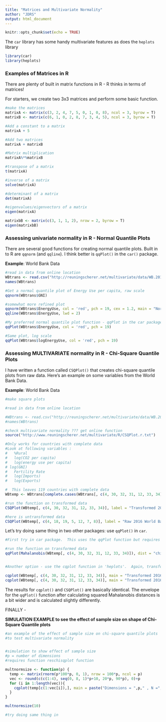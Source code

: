 ---
title: "Matrices and Multivariate Normality"
author: "JDRS"
output: html_document
---

```{r setup, include = FALSE}
knitr::opts_chunk$set(echo = TRUE)
```

The `car` library has some handy multivariate features as does the `heplots` library

```{r}
library(car)
library(heplots)

```
###  Examples of Matrices in R

There are plenty of built in matrix functions in R - R thinks in terms of matrices!

For starters, we create two 3x3 matrices and perform some basic function.

```{r}
#make the matrices
matrixA <- matrix(c(3, 2, 4, 7, 5, 0, 1, 0, 8), ncol = 3, byrow = T)
matrixB <- matrix(c(6, 1, 0, 2, 8, 7, 3, 4, 5), ncol = 3, byrow = T)

#Add a constant to a matrix
matrixA + 5

#Add two matrices
matrixA + matrixB

#Matrix multiplication
matrixA%*%matrixB

#transpose of a matrix
t(matrixA)

#inverse of a matrix
solve(matrixA)

#determinant of a matrix
det(matrixA)

#eigenvalues/eigenvectors of a matrix
eigen(matrixA)

matrixbB <- matrix(c(3, 1, 1, 2), nrow = 2, byrow = T)
eigen(matrixbB)

```

###  Assessing univariate normality in R - Normal Quantile Plots

There are several good functions for creating normal quantile plots.  Built in to R are `qqnorm` (and `qqline`).  I think better is `qqPlot()` in the `car()` package.

**Example**: World Bank Data

```{r}
#read in data from online location
WBtrans <- read.csv("http://reuningscherer.net/multivariate/data/WB.2016.WithTrans.csv", header = T)
names(WBtrans)

#Get a normal quantile plot of Energy Use per capita, raw scale
qqnorm(WBtrans$GNI)

#somewhat more refined plot
qqnorm(WBtrans$EnergyUse, col = 'red', pch = 19, cex = 1.2, main = "Normal Quantile Plot")
qqline(WBtrans$EnergyUse, lwd = 2)

#My preferred normal quantile plot function - qqPlot in the car package
qqPlot(WBtrans$EnergyUse, col = 'red', pch = 19)

#Same plot, log scale
qqPlot(WBtrans$logEnergyUse, col = 'red', pch = 19)

```

###  Assessing MULTIVARIATE normality in R - Chi-Square Quantile Plots

I have written a function called `CSQPlot()` that creates chi-square quantile plots from raw data.  Here's an example on some variables from the World Bank Data.

**Example**: World Bank Data

```{r}
#make square plots

#read in data from online location

#WBtrans <- read.csv("http://reuningscherer.net/multivariate/data/WB.2016.WithTrans.csv", header = T)
#names(WBtrans)

#check multivariate normality ??? get online function
source("http://www.reuningscherer.net/multivariate/R/CSQPlot.r.txt")

#Only works for countries with complete data
#Look at following variables : 
#	%Rural
#	log(CO2 per capita)
#	log(energy use per capita)
# log(GNI)
#	Fertility Rate
#	log(Imports)
#	log(Exports)

#  This leaves 119 countries with complete data
WBtemp <- WBtrans[complete.cases(WBtrans[, c(4, 30, 32, 31, 12, 33, 34)]), ]

#run the function on transformed data
CSQPlot(WBtemp[, c(4, 30, 32, 31, 12, 33, 34)], label = "Transformed 2016 World Bank Data")

#here is untransformed data
CSQPlot(WBtemp[, c(4, 18, 19, 5, 12, 7, 8)], label = "Raw 2016 World Bank Data")

```
Let's try doing same thing in two other packages: use `qqPlot()` in `car`.
```{r}
#First try in car package.  This uses the qqPlot function but requires that we first calculate the Mahalanobis distances (from the heplots 

#run the function on transformed data
qqPlot(Mahalanobis(WBtemp[, c(4, 30, 32, 31, 12, 33, 34)]), dist = "chisq", df = 7, main = "Transformed 2016 World Bank Data", pch=19, col = 'red', ylab = "Squared Mahalanobis Distances")


#Another option - use the cqplot function in 'heplots'.  Again, transformed data.  This function has options to change the confidence envelope, colors, etc.  Super cool function!

cqplot(WBtemp[, c(4, 30, 32, 31, 12, 33, 34)], main = "Transformed 2016 World Bank Data", pch = 19, conf = .95)
cqplot(WBtemp[, c(4, 30, 32, 31, 12, 33, 34)], main = "Transformed 2016 World Bank Data", pch = 19, conf = .95, fill.color = 'light blue', fill.alpha = .1)


```

The results for `cqplot()` and `CSQPlot()` are basically identical.  The envelope for the `qqPlot()` function after calculating squared Mahalanobis distances is a bit wider and is calculated slightly differently.



FINALLY - 

**SIMULATION EXAMPLE to see the effect of sample size on shape of Chi-Square Quantile plots**

```{r}
#an example of the effect of sample size on chi-square quantile plots 
#to test multivariate normality


#simulation to show effect of sample size
#p = number of dimensions
#requires function reschisqplot function

multnormsize <- function(p) {
  temp <- matrix(rnorm(p*100*p, 0, 1), nrow = 100*p, ncol = p)
  vec <- round(c(c(1:4), seq(0, 8, 1)*p+10, 20*p, 90*p), 0)+p
  for (i in 1:length(vec)){
    cqplot(temp[c(1:vec[i]),], main = paste("Dimensions = ",p," , N =", vec[i]))
  }
}

multnormsize(10)

```
```{r}
#try doing same thing in 
```

